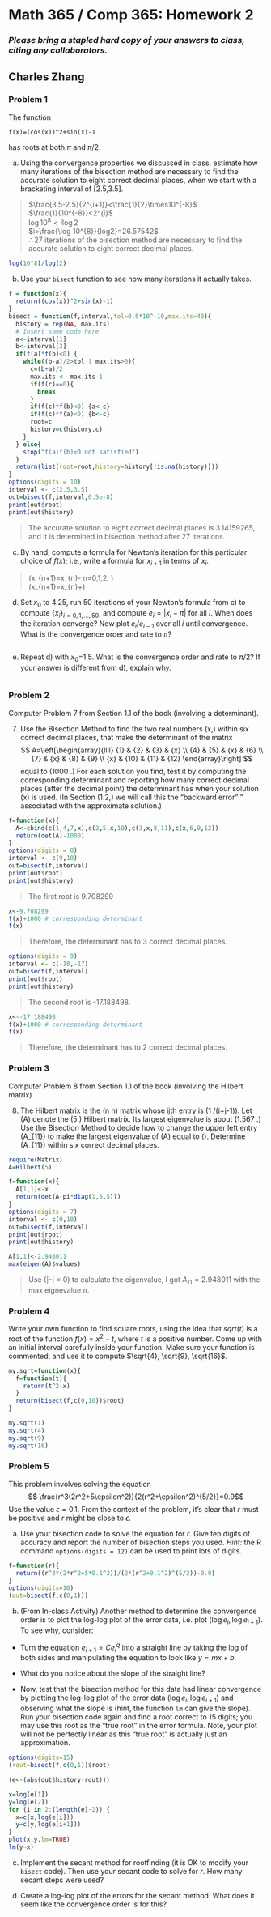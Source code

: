 # Math 365 / Comp 365: Homework 2

### *Please bring a stapled hard copy of your answers to class, citing any collaborators.*

## Charles Zhang

### Problem 1

The function
```
f(x)=(cos(x))^2+sin(x)-1
```
has roots at both $\pi$ and $\pi/2$. 

a) Using the convergence properties we discussed in class, estimate how many iterations of the bisection method are necessary to find the accurate solution to eight correct decimal places, when we start with a bracketing interval of [2.5,3.5].

> $\frac{3.5-2.5}{2^{i+1}}<\frac{1}{2}\times10^{-8}$<br>
$\frac{1}{10^{-8}}<2^{i}$<br>
$\log 10^{8}<i\log2$<br>
$i>\frac{\log 10^{8}}{log2}=26.57542$<br>
$\therefore 27$ iterations of the bisection method are necessary to find the accurate solution to eight correct decimal places.

```r
log(10^8)/log(2)
```


b) Use your `bisect` function to see how many iterations it actually takes.

```r
f = function(x){
  return((cos(x))^2+sin(x)-1)
}
bisect = function(f,interval,tol=0.5*10^-10,max.its=40){
  history = rep(NA, max.its) 
  # Insert some code here
  a<-interval[1]
  b<-interval[2]
  if(f(a)*f(b)<0) {
    while((b-a)/2>tol | max.its>0){
      c=(b+a)/2
      max.its <- max.its-1
      if(f(c)==0){
        break
      } 
      if(f(c)*f(b)<0) {a<-c} 
      if(f(c)*f(a)<0) {b<-c}
      root=c
      history=c(history,c)
    }
  } else{
    stop("f(a)f(b)<0 not satisfied")
  }
  return(list(root=root,history=history[!is.na(history)]))
}
options(digits = 10) 
interval <- c(2.5,3.5)
out=bisect(f,interval,0.5e-8)
print(out$root)
print(out$history)
```

> The accurate solution to eight correct decimal places is 3.14159265, and it is determined in bisection method after 27 iterations.

c) By hand, compute a formula for Newton's iteration for this particular choice of $f(x)$; i.e., write a formula for $x_{i+1}$ in terms of $x_{i}$.

> \(x_{n+1}=x_{n}-\frac{f\left(x_{n}\right)}{f^{\prime}\left(x_{n}\right)} \quad n=0,1,2, \ldots\)<br>
\(\therefore x_{n+1}=x_{n}+\frac{\cos ^{2} x_{n}+\sin x_{n} -1}{-\sin (2 x_{n})+\cos x_{n}}\)

d) Set $x_0$ to 4.25, run 50 iterations of your Newton's formula from c) to compute $\{x_i\}_{i=0,1,\ldots,50}$, and compute $e_i=|x_i-\pi|$ for all $i$. When does the iteration converge? Now plot $e_i / e_{i-1}$ over all $i$ until convergence. What is the convergence order and rate to $\pi$?

```r

```


e) Repeat d) with $x_0$=1.5. What is the convergence order and rate to $\pi/2$? If your answer is different from d), explain why.

```r

```

### Problem 2
Computer Problem 7 from Section 1.1 of the book (involving a determinant). 

7. Use the Bisection Method to find the two real numbers \(x,\) within six correct decimal places, that make the determinant of the matrix
$$
A=\left[\begin{array}{llll}
{1} & {2} & {3} & {x} \\
{4} & {5} & {x} & {6} \\
{7} & {x} & {8} & {9} \\
{x} & {10} & {11} & {12}
\end{array}\right]
$$
equal to \(1000 .\) For each solution you find, test it by computing the corresponding determinant and reporting how many correct decimal places (after the decimal point) the determinant has when your solution \(x\) is used. (In Section \(1.2,\) we will call this the "backward error" " associated with the approximate solution.) 


```r
f=function(x){
  A<-cbind(c(1,4,7,x),c(2,5,x,10),c(3,x,8,11),c(x,6,9,12))
  return(det(A)-1000)
}
options(digits = 8) 
interval <- c(9,10)
out=bisect(f,interval)
print(out$root)
print(out$history)
```

> The first root is 9.708299

```r
x<-9.708299
f(x)+1000 # corresponding determinant 
f(x)
```

> Therefore, the determinant has to 3 correct decimal places.

```r
options(digits = 9) 
interval <- c(-18,-17)
out=bisect(f,interval)
print(out$root)
print(out$history)
```

> The second root is -17.188498.

```r
x<--17.188498
f(x)+1000 # corresponding determinant 
f(x)
```
> Therefore, the determinant has to 2 correct decimal places.


### Problem 3
Computer Problem 8 from Section 1.1 of the book (involving the Hilbert matrix)

8. The Hilbert matrix is the \(n \times n\) matrix whose ijth entry is \(1 /(i+j-1)\). Let \(A\) denote the
\(5 \times 5\) Hilbert matrix. Its largest eigenvalue is about \(1.567 .\) Use the Bisection Method to decide
how to change the upper left entry \(A_{11}\) to make the largest eigenvalue of \(A\) equal to \(\pi\).
Determine \(A_{11}\) within six correct decimal places. 

```r
require(Matrix)
A=Hilbert(5)

f=function(x){
  A[1,1]<-x
  return(det(A-pi*diag(1,5,5)))
}
options(digits = 7) 
interval <- c(0,10)
out=bisect(f,interval)
print(out$root)
print(out$history)

A[1,1]<-2.948011
max(eigen(A)$values)
```

> Use \(|\mathbf{A}-\lambda \cdot \mathbf{I}| = 0\) to calculate the eigenvalue, I got $A_{11} = 2.948011$ with the max eignevalue $\pi$.


### Problem 4
Write your own function to find square roots, using the idea that $sqrt(t)$ is a root of the function $f(x) = x^2 - t$, where $t$ is a positive number. Come up with an initial interval carefully inside your function. Make sure your function is commented, and use it to compute $\sqrt{4}, \sqrt{9}, \sqrt{16}$.

```r
my.sqrt=function(x){
  f=function(t){
    return(t^2-x)
  }
  return(bisect(f,c(0,10))$root)
}

my.sqrt(1)
my.sqrt(4)
my.sqrt(9)
my.sqrt(16)
```


### Problem 5

This problem involves solving the equation
$$ \frac{r^3(2r^2+5\epsilon^2)}{2(r^2+\epsilon^2)^{5/2}}=0.9$$
Use the value $\epsilon=0.1$. From the context of the problem, it's clear that $r$ must be positive and $r$ might be close to $\epsilon$. 

a. Use your bisection code to solve the equation for $r$. Give ten digits of accuracy and report the number of bisection steps you used. _Hint:_ the R command `options(digits = 12)` can be used to print lots of digits.

```r
f=function(r){
  return((r^3*(2*r^2+5*0.1^2))/(2*(r^2+0.1^2)^(5/2))-0.9)
}
options(digits=10)
(out=bisect(f,c(0,1)))
```


b. (From In-class Activity) Another method to determine the convergence order is to plot the log-log plot of the error data, i.e. plot $(\log e_i, \log e_{i+1})$. To see why, consider: 

- Turn the equation $e_{i+1}=Ce_i^q$ into a straight line by taking the log of both sides and manipulating the equation to look like $y=mx+b$.

- What do you notice about the slope of the straight line?

- Now, test that the bisection method for this data had linear convergence by plotting the log-log plot of the error data $(\log e_i, \log e_{i+1})$ and observing what the slope is (hint, the function `lm` can give the slope). Run your bisection code again and find a root correct to 15 digits; you may use this root as the "true root" in the error formula. Note, your plot will not be perfectly linear as this "true root" is actually just an approximation.
```r
options(digits=15)
(rout=bisect(f,c(0,1))$root)
```
```r
(e<-(abs(out$history-rout)))
```


```r
x=log(e[1])
y=log(e[2])
for (i in 2:(length(e)-2)) {
  x=c(x,log(e[i]))
  y=c(y,log(e[i+1]))
}
plot(x,y,lm=TRUE)
lm(y~x)

```


c. Implement the secant method for rootfinding (it is OK to modify your `bisect` code). Then use your secant code to solve for $r$. How many secant steps were used?

d. Create a log-log plot of the errors for the secant method. What does it seem like the convergence order is for this?








